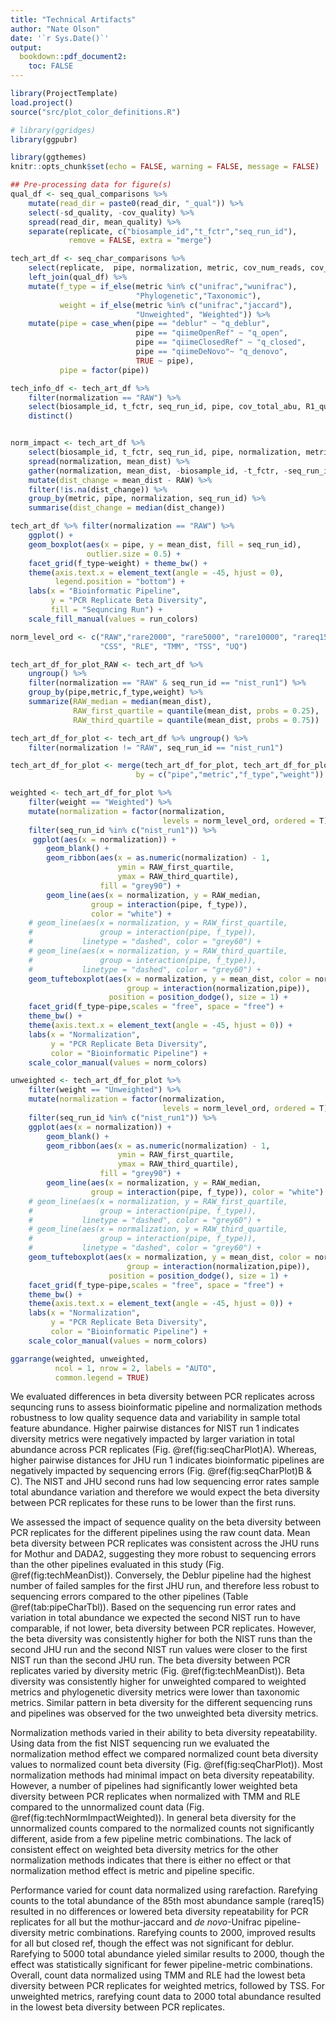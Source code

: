 ```yaml
---
title: "Technical Artifacts"
author: "Nate Olson"
date: '`r Sys.Date()`'
output:
  bookdown::pdf_document2:
    toc: FALSE
---
```


<!-- differences between beta diversity metrics  -->

```r
library(ProjectTemplate)
load.project()
source("src/plot_color_definitions.R")

# library(ggridges)
library(ggpubr)

library(ggthemes)
knitr::opts_chunk$set(echo = FALSE, warning = FALSE, message = FALSE)
```

```r
## Pre-processing data for figure(s)
qual_df <- seq_qual_comparisons %>%
    mutate(read_dir = paste0(read_dir, "_qual")) %>%
    select(-sd_quality, -cov_quality) %>%
    spread(read_dir, mean_quality) %>%
    separate(replicate, c("biosample_id","t_fctr","seq_run_id"),
             remove = FALSE, extra = "merge")

tech_art_df <- seq_char_comparisons %>%
    select(replicate,  pipe, normalization, metric, cov_num_reads, cov_total_abu) %>%
    left_join(qual_df) %>%
    mutate(f_type = if_else(metric %in% c("unifrac","wunifrac"),
                            "Phylogenetic","Taxonomic"),
           weight = if_else(metric %in% c("unifrac","jaccard"),
                            "Unweighted", "Weighted")) %>%
    mutate(pipe = case_when(pipe == "deblur" ~ "q_deblur",
                            pipe == "qiimeOpenRef" ~ "q_open",
                            pipe == "qiimeClosedRef" ~ "q_closed",
                            pipe == "qiimeDeNovo"~ "q_denovo",
                            TRUE ~ pipe),
           pipe = factor(pipe))

tech_info_df <- tech_art_df %>%
    filter(normalization == "RAW") %>%
    select(biosample_id, t_fctr, seq_run_id, pipe, cov_total_abu, R1_qual, R2_qual) %>%
    distinct()


norm_impact <- tech_art_df %>%
    select(biosample_id, t_fctr, seq_run_id, pipe, normalization, metric, mean_dist) %>%
    spread(normalization, mean_dist) %>%
    gather(normalization, mean_dist, -biosample_id, -t_fctr, -seq_run_id, -pipe, -metric, -RAW) %>%
    mutate(dist_change = mean_dist - RAW) %>%
    filter(!is.na(dist_change)) %>%
    group_by(metric, pipe, normalization, seq_run_id) %>%
    summarise(dist_change = median(dist_change))

```

```r
tech_art_df %>% filter(normalization == "RAW") %>%
    ggplot() +
    geom_boxplot(aes(x = pipe, y = mean_dist, fill = seq_run_id),
                 outlier.size = 0.5) +
    facet_grid(f_type~weight) + theme_bw() +
    theme(axis.text.x = element_text(angle = -45, hjust = 0),
          legend.position = "bottom") +
    labs(x = "Bioinformatic Pipeline",
         y = "PCR Replicate Beta Diversity",
         fill = "Sequncing Run") +
    scale_fill_manual(values = run_colors)
```

```r
norm_level_ord <- c("RAW","rare2000", "rare5000", "rare10000", "rareq15",
                    "CSS", "RLE", "TMM", "TSS", "UQ")

tech_art_df_for_plot_RAW <- tech_art_df %>%
    ungroup() %>%
    filter(normalization == "RAW" & seq_run_id == "nist_run1") %>%
    group_by(pipe,metric,f_type,weight) %>%
    summarize(RAW_median = median(mean_dist),
              RAW_first_quartile = quantile(mean_dist, probs = 0.25),
              RAW_third_quartile = quantile(mean_dist, probs = 0.75))

tech_art_df_for_plot <- tech_art_df %>% ungroup() %>%
    filter(normalization != "RAW", seq_run_id == "nist_run1")

tech_art_df_for_plot <- merge(tech_art_df_for_plot, tech_art_df_for_plot_RAW,
                            by = c("pipe","metric","f_type","weight"))

weighted <- tech_art_df_for_plot %>%
    filter(weight == "Weighted") %>%
    mutate(normalization = factor(normalization,
                                  levels = norm_level_ord, ordered = T)) %>%
    filter(seq_run_id %in% c("nist_run1")) %>%
     ggplot(aes(x = normalization)) +
        geom_blank() +
        geom_ribbon(aes(x = as.numeric(normalization) - 1,
                        ymin = RAW_first_quartile,
                        ymax = RAW_third_quartile),
                    fill = "grey90") +
        geom_line(aes(x = normalization, y = RAW_median,
                  group = interaction(pipe, f_type)),
                  color = "white") +
    # geom_line(aes(x = normalization, y = RAW_first_quartile,
    #               group = interaction(pipe, f_type)),
    #           linetype = "dashed", color = "grey60") +
    # geom_line(aes(x = normalization, y = RAW_third_quartile,
    #               group = interaction(pipe, f_type)),
    #           linetype = "dashed", color = "grey60") +
    geom_tufteboxplot(aes(x = normalization, y = mean_dist, color = normalization,
                          group = interaction(normalization,pipe)),
                      position = position_dodge(), size = 1) +
    facet_grid(f_type~pipe,scales = "free", space = "free") +
    theme_bw() +
    theme(axis.text.x = element_text(angle = -45, hjust = 0)) +
    labs(x = "Normalization",
         y = "PCR Replicate Beta Diversity",
         color = "Bioinformatic Pipeline") +
    scale_color_manual(values = norm_colors)

unweighted <- tech_art_df_for_plot %>%
    filter(weight == "Unweighted") %>%
    mutate(normalization = factor(normalization,
                                  levels = norm_level_ord, ordered = T)) %>%
    filter(seq_run_id %in% c("nist_run1")) %>%
    ggplot(aes(x = normalization)) +
        geom_blank() +
        geom_ribbon(aes(x = as.numeric(normalization) - 1,
                        ymin = RAW_first_quartile,
                        ymax = RAW_third_quartile),
                    fill = "grey90") +
        geom_line(aes(x = normalization, y = RAW_median,
                  group = interaction(pipe, f_type)), color = "white") +
    # geom_line(aes(x = normalization, y = RAW_first_quartile,
    #               group = interaction(pipe, f_type)),
    #           linetype = "dashed", color = "grey60") +
    # geom_line(aes(x = normalization, y = RAW_third_quartile,
    #               group = interaction(pipe, f_type)),
    #           linetype = "dashed", color = "grey60") +
    geom_tufteboxplot(aes(x = normalization, y = mean_dist, color = normalization, shape = metric,
                          group = interaction(normalization,pipe)),
                      position = position_dodge(), size = 1) +
    facet_grid(f_type~pipe,scales = "free", space = "free") +
    theme_bw() +
    theme(axis.text.x = element_text(angle = -45, hjust = 0)) +
    labs(x = "Normalization",
         y = "PCR Replicate Beta Diversity",
         color = "Bioinformatic Pipeline") +
    scale_color_manual(values = norm_colors)

ggarrange(weighted, unweighted,
          ncol = 1, nrow = 2, labels = "AUTO",
          common.legend = TRUE)
```


We evaluated differences in beta diversity between PCR replicates across sequncing runs to assess bioinformatic pipeline and normalization methods robustness to low quality sequence data and variability in sample total feature abundance.
Higher pairwise distances for NIST run 1 indicates diversity metrics were negatively impacted by larger variation in total abundance across PCR replicates (Fig. \@ref(fig:seqCharPlot)A).
Whereas, higher pairwise distances for JHU run 1 indicates bioinformatic pipelines are negatively impacted by sequencing errors (Fig. \@ref(fig:seqCharPlot)B & C).
The NIST and JHU second runs had low sequencing error rates sample total abundance variation and therefore we would expect the beta diversity between PCR replicates for these runs to be lower than the first runs.


We assessed the impact of sequence quality on the beta diversity between PCR replicates for the different pipelines using the raw count data.
Mean beta diversity between PCR replicates was consistent across the JHU runs for Mothur and DADA2, suggesting they more robust to sequencing errors than the other pipelines evaluated in this study (Fig. \@ref(fig:techMeanDist)).
Conversely, the Deblur pipeline had the highest number of failed samples for the first JHU run, and therefore less robust to sequencing errors compared to the other pipelines (Table \@ref(tab:pipeCharTbl)).
Based on the sequencing run error rates and variation in total abundance we expected the second NIST run to have comparable, if not lower, beta diversity between PCR replicates.
However, the beta diversity was consistently higher for both the NIST runs than the second JHU run and the second NIST run values were closer to the first NIST run than the second JHU run.
The beta diversity between PCR replicates varied by diversity metric (Fig. \@ref(fig:techMeanDist)).
Beta diversity was consistently higher for unweighted compared to weighted metrics and phylogenetic diversity metrics were lower than taxonomic metrics.
Similar pattern in beta diversity for the different sequencing runs and pipelines was observed for the two unweighted beta diversity metrics.


Normalization methods varied in their ability to beta diversity repeatability.
Using data from the fist NIST sequencing run we evaluated the normalization method effect we compared normalized count beta diversity values to normalized count beta diversity (Fig. \@ref(fig:seqCharPlot)).
Most normalization methods had minimal impact on beta diversity repeatability.
However, a number of pipelines had significantly lower weighted beta diversity between PCR replicates when normalized with TMM and RLE compared to the unnormalized count data (Fig. \@ref(fig:techNormImpactWeighted)).
In general beta diversity for the unnormalized counts compared to the normalized counts not significantly different, aside from a few pipeline metric combinations.
The lack of consistent effect on weighted beta diversity metrics for the other normalization methods indicates that there is either no effect or that normalization method effect is metric and pipeline specific.

Performance varied for count data normalized using rarefaction.
Rarefying counts to the total abundance of the 85th most abundance sample (rareq15) resulted in no differences or lowered beta diversity repeatability for PCR replicates for all but the mothur-jaccard and _de novo_-Unifrac pipeline-diversity metric combinations.
Rarefying counts to 2000, improved results for all but closed ref, though the effect was not significant for deblur.
Rarefying to 5000 total abundance yieled similar results to 2000, though the effect was statistically significant for fewer pipeline-metric combinations.
Overall, count data normalized using TMM and RLE had the lowest beta diversity between PCR replicates for weighted metrics, followed by TSS.
For unweighted metrics, rarefying count data to 2000 total abundance resulted in the lowest beta diversity between PCR replicates.

<!-- For discussion
However, the beta diversity was consistently higher for both the NIST runs than the second JHU run and the second NIST run values were closer to the first NIST run than the second JHU run.
    * Potentially due to higher R2 seq quality…
    * Unaccounted for lab effect????
The beta diversity between PCR replicates also varied by diversity metric.
Beta diversity was consistently higher for unweighted compared to weighted metrics.
  * presence - absence
  * Spurious features greater impact on presence absence
  * Unweighted diversity metrics provide information about the low abundant community members.
    - Need presence-absence metrics that are robust to spurious features
-->
